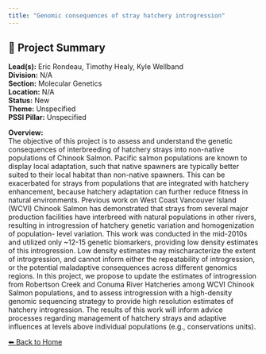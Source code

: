 ```yaml
---
title: "Genomic consequences of stray hatchery introgression"
---
```


## 🧬 Project Summary

**Lead(s):** Eric Rondeau, Timothy Healy, Kyle Wellband  
**Division:** N/A  
**Section:** Molecular Genetics  
**Location:** N/A  
**Status:** New  
**Theme:** Unspecified  
**PSSI Pillar:** Unspecified  

**Overview:**  
The objective of this project is to assess and understand the genetic
consequences of interbreeding of hatchery strays into non-native populations
of Chinook Salmon. Pacific salmon populations are known to display local
adaptation, such that native spawners are typically better suited to their
local habitat than non-native spawners. This can be exacerbated for strays
from populations that are integrated with hatchery enhancement, because
hatchery adaptation can further reduce fitness in natural environments.
Previous work on West Coast Vancouver Island (WCVI) Chinook Salmon has
demonstrated that strays from several major production facilities have
interbreed with natural populations in other rivers, resulting in
introgression of hatchery genetic variation and homogenization of population-
level variation. This work was conducted in the mid-2010s and utilized only
~12-15 genetic biomarkers, providing low density estimates of this
introgression. Low density estimates may mischaracterize the extent of
introgression, and cannot inform either the repeatability of introgression, or
the potential maladaptive consequences across different genomics regions. In
this project, we propose to update the estimates of introgression from
Robertson Creek and Conuma River Hatcheries among WCVI Chinook Salmon
populations, and to assess introgression with a high-density genomic
sequencing strategy to provide high resolution estimates of hatchery
introgression. The results of this work will inform advice processes regarding
management of hatchery strays and adaptive influences at levels above
individual populations (e.g., conservations units).



[⬅ Back to Home](../index.qmd)
